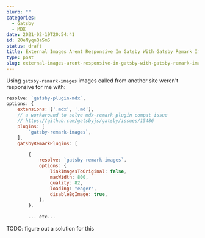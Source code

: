 ```yaml
---
blurb: ""
categories:
  - Gatsby
  - MDX
date: 2021-02-19T20:54:41
id: 20eNyqnQaSmS
status: draft
title: External Images Arent Responsive In Gatsby With Gatsby Remark Images
type: post
slug: external-images-arent-responsive-in-gatsby-with-gatsby-remark-images--20enyqnqasms
---
```



Using `gatsby-remark-images` images called from another site weren't responsive for me with:  


```javascript
resolve: `gatsby-plugin-mdx`,
options: {
    extensions: ['.mdx', '.md'],
    // a workaround to solve mdx-remark plugin compat issue
    // https://github.com/gatsbyjs/gatsby/issues/15486
    plugins: [
        `gatsby-remark-images`,
    ],
    gatsbyRemarkPlugins: [

        {
            resolve: `gatsby-remark-images`,
            options: {
                linkImagesToOriginal: false,
                maxWidth: 800,
                quality: 82,
                loading: "eager",
                disableBgImage: true,
            },
        },
        
        ... etc...
```

TODO: figure out a solution for this



